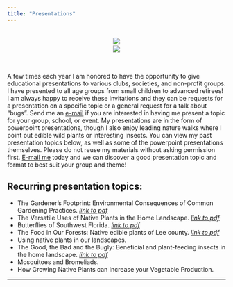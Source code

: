 ```yaml
---
title: "Presentations"
---
```


<br>
<div class = "row">
<div class = "col-md-6">
<center><img src="images/presentation/DSC_7522.JPG" vspace="1" hspace="1"></center>
</div>
<div class = "col-md-6">
<center><img src="images/presentation/DSC_7666.JPG" vspace="1" hspace="1"></center>
</div>
</div>
<br>


A few times each year I am honored to have the opportunity to give educational presentations to various clubs, societies, and non-profit groups. I have presented to all age groups from small children to advanced retirees! I am always happy to receive these invitations and they can be requests for a presentation on a specific topic or a general request for a talk about “bugs”. Send me an [e-mail](https://karatylerjulian.github.io/contactme.html){tartget="_blank"} if you are interested in having me present a topic for your group, school, or event. My presentations are in the form of powerpoint presentations, though I also enjoy leading nature walks where I point out edible wild plants or interesting insects. You can view my past presentation topics below, as well as some of the powerpoint presentations themselves. Please do not reuse my materials without asking permission first. [E-mail me](https://karatylerjulian.github.io/contactme.html){tartget="_blank"} today and we can discover a good presentation topic and format to best suit your group and theme!

## Recurring presentation topics:
 - The Gardener’s Footprint: Environmental Consequences of Common Gardening Practices. [*link to pdf*](https://karatylerjulian.github.io/static/presentations/GardenersFootprint.pdf){target="_blank"}
 - The Versatile Uses of Native Plants in the Home Landscape. [*link to pdf*](https://karatylerjulian.github.io/static/presentations/VersatileNativePlants.pdf){target="_blank"}
 - Butterflies of Southwest Florida. [*link to pdf*](https://karatylerjulian.github.io/static/presentations/ButterfliesBasics.pdf){target="_blank"}
 - The Food in Our Forests: Native edible plants of Lee county. [*link to pdf*](https://karatylerjulian.github.io/static/presentations/The food in our forests.pdf){target="_blank"}
 - Using native plants in our landscapes. 
 - The Good, the Bad and the Bugly: Beneficial and plant-feeding insects in the home landscape. [*link to pdf*](https://karatylerjulian.github.io/static/presentations/BugTalk.pdf){target="_blank"}
 - Mosquitoes and Bromeliads.
 - How Growing Native Plants can Increase your Vegetable Production. 


***